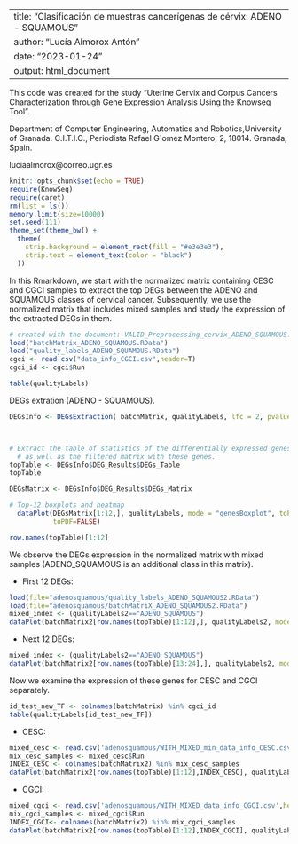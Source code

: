 
---
title: "Clasificación de muestras cancerígenas de cérvix: ADENO - SQUAMOUS"
author: "Lucía Almorox Antón"
date: "2023-01-24"
output: html_document
---

This code was created for the study "Uterine Cervix and Corpus Cancers Characterization through Gene Expression Analysis Using the Knowseq Tool".

Department of Computer Engineering, Automatics and Robotics,University of Granada. C.I.T.I.C., Periodista Rafael G´omez Montero, 2, 18014. Granada, Spain.

luciaalmorox@correo.ugr.es


```{r setup, include=FALSE}
knitr::opts_chunk$set(echo = TRUE)
require(KnowSeq)
require(caret)
rm(list = ls())
memory.limit(size=10000)
set.seed(111)
theme_set(theme_bw() +
  theme(
    strip.background = element_rect(fill = "#e3e3e3"),
    strip.text = element_text(color = "black")
  ))
```


In this Rmarkdown, we start with the normalized matrix containing CESC and CGCI samples to extract the top DEGs between the ADENO and SQUAMOUS classes of cervical cancer. Subsequently, we use the normalized matrix that includes mixed samples and study the expression of the extracted DEGs in them.

```{r 1}
# created with the document: VALID_Preprocessing_cervix_ADENO_SQUAMOUS.Rmd
load("batchMatrix_ADENO_SQUAMOUS.RData")
load("quality_labels_ADENO_SQUAMOUS.RData")
cgci <- read.csv("data_info_CGCI.csv",header=T)
cgci_id <- cgci$Run
```

```{r}
table(qualityLabels)
```

DEGs extration (ADENO - SQUAMOUS).

```{r}

DEGsInfo <- DEGsExtraction( batchMatrix, qualityLabels, lfc = 2, pvalue = 0.001, cov=2)



# Extract the table of statistics of the differentially expressed genes, 
  # as well as the filtered matrix with these genes.
topTable <- DEGsInfo$DEG_Results$DEGs_Table
topTable
```
```{r, fig.height=12, fig.width=12}
DEGsMatrix <- DEGsInfo$DEG_Results$DEGs_Matrix

# Top-12 boxplots and heatmap
  dataPlot(DEGsMatrix[1:12,], qualityLabels, mode = "genesBoxplot", toPNG=FALSE, 
           toPDF=FALSE)

row.names(topTable)[1:12]
```

We observe the DEGs expression in the normalized matrix with mixed samples (ADENO_SQUAMOUS is an additional class in this matrix).

- First 12 DEGs:

```{r,, fig.height=12, fig.width=12}
load(file="adenosquamous/quality_labels_ADENO_SQUAMOUS2.RData")
load(file="adenosquamous/batchMatriX_ADENO_SQUAMOUS2.RData")
mixed_index <- (qualityLabels2=="ADENO_SQUAMOUS")
dataPlot(batchMatrix2[row.names(topTable)[1:12],], qualityLabels2, mode = "genesBoxplot", toPNG=T,colours=c('red','green','brown'))
```

- Next 12 DEGs:

```{r,, fig.height=12, fig.width=12}

mixed_index <- (qualityLabels2=="ADENO_SQUAMOUS")
dataPlot(batchMatrix2[row.names(topTable)[13:24],], qualityLabels2, mode = "genesBoxplot", toPNG=T)
```

Now we examine the expression of these genes for CESC and CGCI separately.

```{r}

id_test_new_TF <- colnames(batchMatrix) %in% cgci_id
table(qualityLabels[id_test_new_TF])

```

- CESC:

```{r, fig.height=12, fig.width=12}
mixed_cesc <- read.csv('adenosquamous/WITH_MIXED_min_data_info_CESC.csv',header=T)
mix_cesc_samples <- mixed_cesc$Run
INDEX_CESC <- colnames(batchMatrix2) %in% mix_cesc_samples
dataPlot(batchMatrix2[row.names(topTable)[1:12],INDEX_CESC], qualityLabels2[INDEX_CESC], mode = "genesBoxplot", toPNG=T,colours=c('red','green','brown'))
```

- CGCI:
```{r, fig.height=12, fig.width=12}
mixed_cgci <- read.csv('adenosquamous/WITH_MIXED_data_info_CGCI.csv',header=T)
mix_cgci_samples <- mixed_cgci$Run
INDEX_CGCI<- colnames(batchMatrix2) %in% mix_cgci_samples
dataPlot(batchMatrix2[row.names(topTable)[1:12],INDEX_CGCI], qualityLabels2[INDEX_CGCI], mode = "genesBoxplot", toPNG=T,colours=c('red','green','brown'))
```